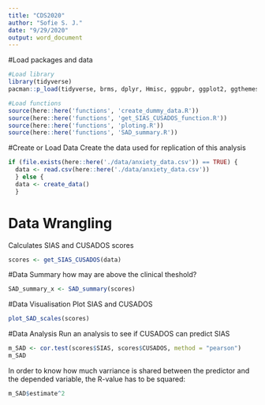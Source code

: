 ```yaml
---
title: "CDS2020"
author: "Sofie S. J."
date: "9/29/2020"
output: word_document
---
```

#Load packages and data
```r
#Load library
library(tidyverse)
pacman::p_load(tidyverse, brms, dplyr, Hmisc, ggpubr, ggplot2, ggthemes, plyr, knitr, here)

#Load functions
source(here::here('functions', 'create_dummy_data.R'))
source(here::here('functions', 'get_SIAS_CUSADOS_function.R'))
source(here::here('functions', 'ploting.R'))
source(here::here('functions', 'SAD_summary.R'))
```

#Create or Load Data
Create the data used for replication of this analysis
```r
if (file.exists(here::here('./data/anxiety_data.csv')) == TRUE) {
  data <- read.csv(here::here('./data/anxiety_data.csv'))
  } else {
  data <- create_data()
  }
```

# Data Wrangling
Calculates SIAS and CUSADOS scores
```r
scores <- get_SIAS_CUSADOS(data)
```

#Data Summary
how may are above the clinical theshold?
```r
SAD_summary_x <- SAD_summary(scores)
```

#Data Visualisation
Plot SIAS and CUSADOS
```r
plot_SAD_scales(scores)
```

#Data Analysis
Run an analysis to see if CUSADOS can predict SIAS
```r
m_SAD <- cor.test(scores$SIAS, scores$CUSADOS, method = "pearson")
m_SAD
```
In order to know how much varriance is shared between the predictor and the depended variable, the R-value has to be squared:
```r
m_SAD$estimate^2
```

